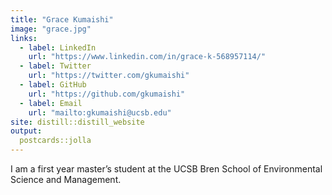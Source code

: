 ```yaml
---
title: "Grace Kumaishi"
image: "grace.jpg"
links:
  - label: LinkedIn
    url: "https://www.linkedin.com/in/grace-k-568957114/"
  - label: Twitter
    url: "https://twitter.com/gkumaishi"
  - label: GitHub
    url: "https://github.com/gkumaishi"
  - label: Email
    url: "mailto:gkumaishi@ucsb.edu"
site: distill::distill_website
output:
  postcards::jolla
---
```

 
I am a first year master's student at the UCSB Bren School of Environmental Science and Management.
